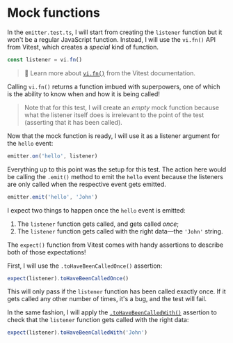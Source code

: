 # Mock functions

<EpicVideo url="https://www.epicweb.dev/workshops/mocking-techniques-in-vitest/functions/mock-functions/solution" />

In the `emitter.test.ts`, I will start from creating the `listener` function but it won't be a regular JavaScript function. Instead, I will use the `vi.fn()` API from Vitest, which creates a _special_ kind of function.

```ts filename=emitter.test.ts nonumber
const listener = vi.fn()
```

> 📜 Learn more about [`vi.fn()`](https://vitest.dev/api/vi.html#vi-fn) from the Vitest documentation.

Calling `vi.fn()` returns a function imbued with superpowers, one of which is the ability to know when and how it is being called!

> Note that for this test, I will create an _empty_ mock function because what the listener itself does is irrelevant to the point of the test (asserting that it has been called).

Now that the mock function is ready, I will use it as a listener argument for the `hello` event:

```ts filename=emitter.test.ts nonumber
emitter.on('hello', listener)
```

Everything up to this point was the setup for this test. The action here would be calling the `.emit()` method to emit the `hello` event because the listeners are only called when the respective event gets emitted.

```ts filename=emitter.test.ts nonumber
emitter.emit('hello', 'John')
```

I expect two things to happen once the `hello` event is emitted:

1. The `listener` function gets called, and gets called _once_;
1. The `listener` function gets called with the right data—the `'John'` string.

The `expect()` function from Vitest comes with handy assertions to describe both of those expectations!

First, I will use the `.toHaveBeenCalledOnce()` assertion:

```ts filename=emitter.test.ts nonumber
expect(listener).toHaveBeenCalledOnce()
```

This will only pass if the `listener` function has been called exactly once. If it gets called any other number of times, it's a bug, and the test will fail.

In the same fashion, I will apply the [`.toHaveBeenCalledWith()`](https://vitest.dev/api/expect.html#tohavebeencalledwith) assertion to check that the `listener` function gets called with the right data:

```ts filename=emitter.test.ts nonumber
expect(listener).toHaveBeenCalledWith('John')
```
